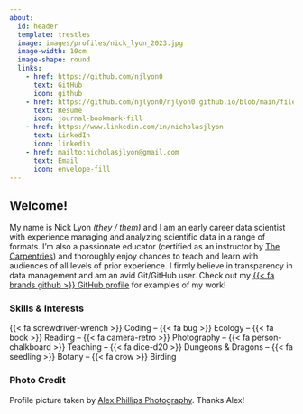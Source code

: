 ```yaml
---
about:
  id: header
  template: trestles
  image: images/profiles/nick_lyon_2023.jpg
  image-width: 10cm
  image-shape: round
  links:
    - href: https://github.com/njlyon0
      text: GitHub
      icon: github
    - href: https://github.com/njlyon0/njlyon0.github.io/blob/main/files/lyon-resume.pdf
      text: Resume
      icon: journal-bookmark-fill
    - href: https://www.linkedin.com/in/nicholasjlyon
      text: LinkedIn
      icon: linkedin
    - href: mailto:nicholasjlyon@gmail.com
      text: Email
      icon: envelope-fill
---
```


:::{#header}

## Welcome!

My name is Nick Lyon _(they / them)_ and I am an early career data scientist with experience managing and analyzing scientific data in a range of formats. I'm also a passionate educator (certified as an instructor by [The Carpentries](https://carpentries.org/)) and thoroughly enjoy chances to teach and learn with audiences of all levels of prior experience. I firmly believe in transparency in data management and am an avid Git/GitHub user. Check out my [{{< fa brands github >}} GitHub profile](https://github.com/njlyon0){target="_blank"} for examples of my work!

### Skills & Interests

{{< fa screwdriver-wrench >}} Coding -- {{< fa bug >}} Ecology -- {{< fa book >}} Reading -- {{< fa camera-retro >}} Photography -- {{< fa person-chalkboard >}} Teaching -- {{< fa dice-d20 >}} Dungeons & Dragons -- {{< fa seedling >}} Botany -- {{< fa crow >}} Birding
:::

### Photo Credit

Profile picture taken by [Alex Phillips Photography](https://alexphillipsphoto.com/). Thanks Alex!
